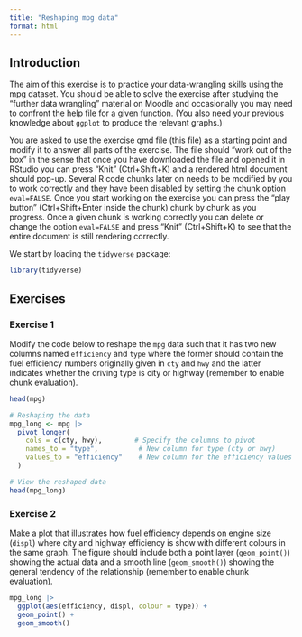 ```yaml
---
title: "Reshaping mpg data"
format: html
---
```


## Introduction

The aim of this exercise is to practice your data-wrangling skills using the mpg dataset.
You should be able to solve the exercise after studying the "further data wrangling" material on Moodle and occasionally you may need to confront the help file for a given function.
(You also need your previous knowledge about `ggplot` to produce the relevant graphs.)

You are asked to use the exercise qmd file (this file) as a starting point and modify it to answer all parts of the exercise.
The file should "work out of the box" in the sense that once you have downloaded the file and opened it in RStudio you can press "Knit" (Ctrl+Shift+K) and a rendered html document should pop-up.
Several R code chunks later on needs to be modified by you to work correctly and they have been disabled by setting the chunk option `eval=FALSE`.
Once you start working on the exercise you can press the "play button" (Ctrl+Shift+Enter inside the chunk) chunk by chunk as you progress.
Once a given chunk is working correctly you can delete or change the option `eval=FALSE` and press "Knit" (Ctrl+Shift+K) to see that the entire document is still rendering correctly.

We start by loading the `tidyverse` package:
```r
library(tidyverse)
```

## Exercises

### Exercise 1

Modify the code below to reshape the `mpg` data such that it has two new columns 
named `efficiency` and  `type` where the former should contain the fuel 
efficiency numbers originally given in `cty` and `hwy` and the latter indicates 
whether the driving type is city or highway (remember to enable chunk evaluation).

```r
head(mpg)

# Reshaping the data
mpg_long <- mpg |> 
  pivot_longer(
    cols = c(cty, hwy),        # Specify the columns to pivot
    names_to = "type",          # New column for type (cty or hwy)
    values_to = "efficiency"    # New column for the efficiency values
  )

# View the reshaped data
head(mpg_long)
```

### Exercise 2

Make a plot that illustrates how fuel efficiency depends on engine size (`displ`) 
where city and highway efficiency is show with different colours in the same graph. 
The figure should include both a point layer (`geom_point()`) showing the actual 
data and a smooth line (`geom_smooth()`) showing the general tendency of the 
relationship (remember to enable chunk evaluation).

```r
mpg_long |> 
  ggplot(aes(efficiency, displ, colour = type)) +
  geom_point() +
  geom_smooth()
```
